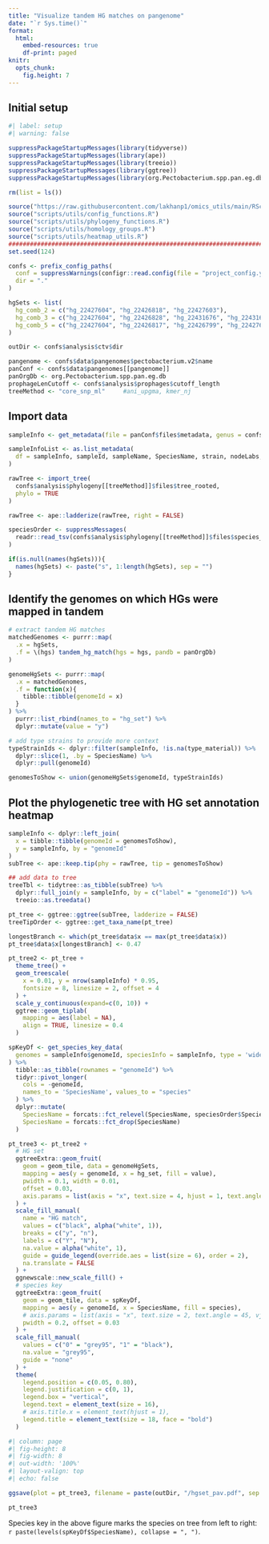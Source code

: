 ```yaml
---
title: "Visualize tandem HG matches on pangenome"
date: "`r Sys.time()`"
format: 
  html: 
    embed-resources: true
    df-print: paged
knitr: 
  opts_chunk:
    fig.height: 7
---
```


## Initial setup

```r
#| label: setup
#| warning: false

suppressPackageStartupMessages(library(tidyverse))
suppressPackageStartupMessages(library(ape))
suppressPackageStartupMessages(library(treeio))
suppressPackageStartupMessages(library(ggtree))
suppressPackageStartupMessages(library(org.Pectobacterium.spp.pan.eg.db))

rm(list = ls())

source("https://raw.githubusercontent.com/lakhanp1/omics_utils/main/RScripts/utils.R")
source("scripts/utils/config_functions.R")
source("scripts/utils/phylogeny_functions.R")
source("scripts/utils/homology_groups.R")
source("scripts/utils/heatmap_utils.R")
################################################################################
set.seed(124)

confs <- prefix_config_paths(
  conf = suppressWarnings(configr::read.config(file = "project_config.yaml")),
  dir = "."
)

hgSets <- list(
  hg_comb_2 = c("hg_22427604", "hg_22426818", "hg_22427603"),
  hg_comb_3 = c("hg_22427604", "hg_22426828", "hg_22431676", "hg_22431685", "hg_22427603"),
  hg_comb_5 = c("hg_22427604", "hg_22426817", "hg_22426799", "hg_22427603")
)

outDir <- confs$analysis$ctv$dir

pangenome <- confs$data$pangenomes$pectobacterium.v2$name
panConf <- confs$data$pangenomes[[pangenome]]
panOrgDb <- org.Pectobacterium.spp.pan.eg.db
prophageLenCutoff <- confs$analysis$prophages$cutoff_length
treeMethod <- "core_snp_ml"     #ani_upgma, kmer_nj

```

## Import data

```r
sampleInfo <- get_metadata(file = panConf$files$metadata, genus = confs$genus)

sampleInfoList <- as.list_metadata(
  df = sampleInfo, sampleId, sampleName, SpeciesName, strain, nodeLabs, genomeId 
)

rawTree <- import_tree(
  confs$analysis$phylogeny[[treeMethod]]$files$tree_rooted,
  phylo = TRUE
)

rawTree <- ape::ladderize(rawTree, right = FALSE)

speciesOrder <- suppressMessages(
  readr::read_tsv(confs$analysis$phylogeny[[treeMethod]]$files$species_order)
)

if(is.null(names(hgSets))){
  names(hgSets) <- paste("s", 1:length(hgSets), sep = "")
}
```

## Identify the genomes on which HGs were mapped in tandem

```r
# extract tandem HG matches
matchedGenomes <- purrr::map(
  .x = hgSets,
  .f = \(hgs) tandem_hg_match(hgs = hgs, pandb = panOrgDb)
)

genomeHgSets <- purrr::map(
  .x = matchedGenomes,
  .f = function(x){
    tibble::tibble(genomeId = x)
  }
) %>% 
  purrr::list_rbind(names_to = "hg_set") %>% 
  dplyr::mutate(value = "y")

# add type strains to provide more context
typeStrainIds <- dplyr::filter(sampleInfo, !is.na(type_material)) %>%
  dplyr::slice(1, .by = SpeciesName) %>% 
  dplyr::pull(genomeId)

genomesToShow <- union(genomeHgSets$genomeId, typeStrainIds)
```

## Plot the phylogenetic tree with HG set annotation heatmap

```r

sampleInfo <- dplyr::left_join(
  x = tibble::tibble(genomeId = genomesToShow),
  y = sampleInfo, by = "genomeId"
)
subTree <- ape::keep.tip(phy = rawTree, tip = genomesToShow)

## add data to tree
treeTbl <- tidytree::as_tibble(subTree) %>%
  dplyr::full_join(y = sampleInfo, by = c("label" = "genomeId")) %>%
  treeio::as.treedata()

pt_tree <- ggtree::ggtree(subTree, ladderize = FALSE)
treeTipOrder <- ggtree::get_taxa_name(pt_tree)

longestBranch <- which(pt_tree$data$x == max(pt_tree$data$x))
pt_tree$data$x[longestBranch] <- 0.47

```

```r

pt_tree2 <- pt_tree +
  theme_tree() +
  geom_treescale(
    x = 0.01, y = nrow(sampleInfo) * 0.95,
    fontsize = 8, linesize = 2, offset = 4
  ) +
  scale_y_continuous(expand=c(0, 10)) +
  ggtree::geom_tiplab(
    mapping = aes(label = NA),
    align = TRUE, linesize = 0.4
  )

spKeyDf <- get_species_key_data(
  genomes = sampleInfo$genomeId, speciesInfo = sampleInfo, type = 'wide'
) %>% 
  tibble::as_tibble(rownames = "genomeId") %>%
  tidyr::pivot_longer(
    cols = -genomeId,
    names_to = 'SpeciesName', values_to = "species"
  ) %>%
  dplyr::mutate(
    SpeciesName = forcats::fct_relevel(SpeciesName, speciesOrder$SpeciesName),
    SpeciesName = forcats::fct_drop(SpeciesName)
  )

pt_tree3 <- pt_tree2 +
  # HG set
  ggtreeExtra::geom_fruit(
    geom = geom_tile, data = genomeHgSets,
    mapping = aes(y = genomeId, x = hg_set, fill = value),
    pwidth = 0.1, width = 0.01,
    offset = 0.03,
    axis.params = list(axis = "x", text.size = 4, hjust = 1, text.angle = 45)
  ) +
  scale_fill_manual(
    name = "HG match",
    values = c("black", alpha("white", 1)),
    breaks = c("y", "n"),
    labels = c("Y", "N"),
    na.value = alpha("white", 1),
    guide = guide_legend(override.aes = list(size = 6), order = 2),
    na.translate = FALSE
  ) +
  ggnewscale::new_scale_fill() +
  # species key
  ggtreeExtra::geom_fruit(
    geom = geom_tile, data = spKeyDf,
    mapping = aes(y = genomeId, x = SpeciesName, fill = species),
    # axis.params = list(axis = "x", text.size = 2, text.angle = 45, vjust = 1),
    pwidth = 0.2, offset = 0.03
  ) +
  scale_fill_manual(
    values = c("0" = "grey95", "1" = "black"),
    na.value = "grey95",
    guide = "none"
  ) +
  theme(
    legend.position = c(0.05, 0.80),
    legend.justification = c(0, 1),
    legend.box = "vertical",
    legend.text = element_text(size = 16),
    # axis.title.x = element_text(hjust = 1),
    legend.title = element_text(size = 18, face = "bold")
  )

```

```r
#| column: page 
#| fig-height: 8
#| fig-width: 8
#| out-width: '100%'
#| layout-valign: top
#| echo: false

ggsave(plot = pt_tree3, filename = paste(outDir, "/hgset_pav.pdf", sep = ""), width = 8, height = 10)

pt_tree3

```

Species key in the above figure marks the species on tree from left to right: `r paste(levels(spKeyDf$SpeciesName), collapse = ", ")`.
